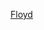 {{noteTA
|1=zh-hans:喬治敦;zh-tw:喬治敦;zh-hk:佐治敦
}}
{{US county navigation box
| template_name = 弗洛伊德縣 (印地安納州)
| collapse_state = 
| listclass = hlist
| county = 弗洛伊德縣
| state = 印地安納州

| map_image = Map of Indiana highlighting Floyd County.svg
| map_caption = 
| map_size = 100x100

| seat = 新奧爾巴尼

| title1 = [[都市]]
| body1 = 
* [[新奧爾巴尼 (印地安納州)|新奧爾巴尼]]

| title2 = [[鎮|市鎮]]
| body2  = 
* [[喬治敦 (印地安納州弗洛伊德縣)|喬治敦]]
* [[格林維爾 (印地安納州)|格林維爾]]

| title3 = [[行政鎮區]]
| body3  =
* [[富蘭克林鎮區 (印地安納州弗洛伊德縣)|富蘭克林]]
* [[喬治敦鎮區 (印地安納州弗洛伊德縣)|喬治敦]]
* [[格林維爾鎮區 (印地安納州弗洛伊德縣)|格林維爾]]
* [[拉法葉鎮區 (印地安納州弗洛伊德縣)|拉法葉]]
* [[新奧爾巴尼鎮區 (印地安納州弗洛伊德縣)|新奧爾巴尼]]

| title4 = [[人口普查指定地區]]
| body4 = 
* [[加倫納 (印地安納州)|加倫納]]

| title5 = [[非建制地區]]
| body5 = 
* [[布萊基斯頓米爾 (印地安納州)|布萊基斯頓米爾]]
* [[布坎南 (印地安納州)|布坎南]]
* [[鄧肯 (印地安納州)|鄧肯]]
* [[愛德華茲維爾 (印地安納州)|愛德華茲維爾]]
* [[弗洛伊茲諾布斯 (印地安納州)|弗洛伊茲諾布斯]]
* [[聖弗朗西斯山 (印地安納州)|聖弗朗西斯山]]
* [[納維爾頓 (印地安納州)|納維爾頓]]
* [[聖約瑟 (印地安納州弗洛伊德縣)|聖約瑟]]
* [[聖瑪麗斯 (印地安納州弗洛伊德縣)|聖瑪麗斯]]
* [[斯科茨維爾 (印地安納州)|斯科茨維爾]]
* [[錫爾弗希爾斯 (印地安納州)|錫爾弗希爾斯]]

}}<noinclude>
[[Category:印第安納州縣份導航模板|Floyd]]
</noinclude>